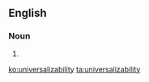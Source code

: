 ==English==

===Noun===
{{en-noun|-}}

# {{alternative spelling of|universalisability}}

[[ko:universalizability]]
[[ta:universalizability]]